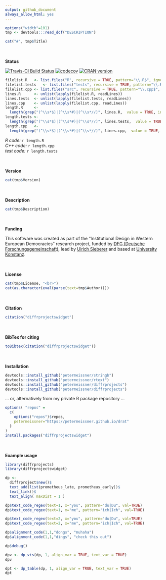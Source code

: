 ```yaml
---
output: github_document
always_allow_html: yes
---
```





```r
options("width"=101)
tmp <- devtools:::read_dcf("DESCRIPTION")
```

```r
cat("#", tmp$Title)
```


<br><br>
**Status**


[![Travis-CI Build Status](https://travis-ci.org/petermeissner/diffrprojectswidget.svg?branch=master)](https://travis-ci.org/petermeissner/diffrprojectswidget)
[![codecov](https://codecov.io/gh/petermeissner/diffrprojectswidget/branch/master/graph/badge.svg)](https://codecov.io/gh/petermeissner/diffrprojectswidget/tree/master/R)
[![CRAN version](http://www.r-pkg.org/badges/version/diffrprojectswidget)](https://cran.r-project.org/package=diffrprojectswidget)



```r
filelist.R   <- list.files("R", recursive = TRUE, pattern="\\.R$", ignore.case = TRUE, full.names = TRUE)
filelist.tests   <- list.files("tests", recursive = TRUE, pattern="\\.R$", ignore.case = TRUE, full.names = TRUE)
filelist.cpp <- list.files("src", recursive = TRUE, pattern="\\.cpp$", ignore.case = TRUE, full.names = TRUE)
lines.R      <- unlist(lapply(filelist.R, readLines))
lines.tests  <- unlist(lapply(filelist.tests, readLines))
lines.cpp    <- unlist(lapply(filelist.cpp, readLines))
length.R     <- 
  length(grep("(^\\s*$)|(^\\s*#)|(^\\s*//)", lines.R,  value = TRUE, invert = TRUE))
length.tests <- 
  length(grep("(^\\s*$)|(^\\s*#)|(^\\s*//)", lines.tests,  value = TRUE, invert = TRUE))
length.cpp   <- 
  length(grep("(^\\s*$)|(^\\s*#)|(^\\s*//)", lines.cpp,  value = TRUE, invert = TRUE))
```





*R code:* `r length.R`<br> 
*C++ code:* `r length.cpp`<br> 
*test code:* `r length.tests`


<br><br>
**Version**

```r
cat(tmp$Version)
```

<br><br>
**Description**

```r
cat(tmp$Description)
```


<br><br>
**Funding**

This software was created as part of the "Institutional Design in Western European Democracies" research project, funded by [DFG (Deutsche Forschungsgemeinschaft)](http://gepris.dfg.de/gepris/projekt/146229116), lead by [Ulrich Sieberer](https://scholar.google.com/citations?user=Q_ImhbkAAAAJ) and based at [University Konstanz](https://www.uni-konstanz.de/). 


<br><br>
**License**

```r
cat(tmp$License, "<br>")
cat(as.character(eval(parse(text=tmp$Author))))
```



<br><br>
**Citation**


```r
citation("diffrprojectswidget")
```


<br><br>
**BibTex for citing**

```r
toBibtex(citation("diffrprojectswidget"))
```


<br><br>
**Installation**

```r
devtools::install_github("petermeissner/stringb")
devtools::install_github("petermeissner/rtext")
devtools::install_github("petermeissner/diffrprojects")
devtools::install_github("petermeissner/diffrprojects")
```

... or, alternatively from my private R package repository ... 

```r
options( "repos" = 
  c(
    options("repos")$repos, 
    petermeissner="https://petermeissner.github.io/drat"
  ) 
)
install.packages("diffrprojectswidget")
```


<br><br>
**Example usage**


```r

library(diffrprojects)
library(diffrprojectswidget)

dp <-
  diffrproject$new()$
  text_add(list(prometheus_late, prometheus_early))$
  text_link()$
  text_align( maxDist = 1 )

dp$text_code_regex(text=1, x="you", pattern="du|Du", val=TRUE)
dp$text_code_regex(text=1, x="me", pattern="ich|Ich", val=TRUE)

dp$text_code_regex(text=2, x="you", pattern="du|Du", val=TRUE)
dp$text_code_regex(text=2, x="me", pattern="ich|Ich", val=TRUE)

dp$alignment_code(1,1,"dongs", "muhaha")
dp$alignment_code(1,1,"dings", "check this out")

dp$debug()
```

```r
dpv <- dp_vis(dp, 1, align_var = TRUE, text_var = TRUE)
dpv
```

```r
dpt <- dp_table(dp, 1, align_var = TRUE, text_var = TRUE)
dpt
```

    
